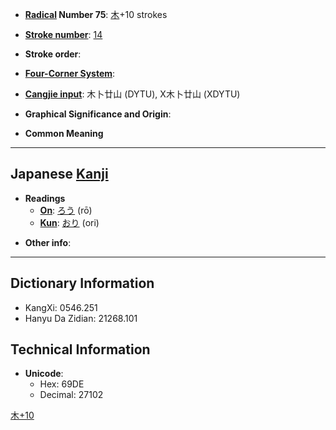 * '''[[Wiktionary:Chinese radical index| Radical]] Number 75''': [[Wiktionary:Chinese radical index 木|木]]+10 strokes

* '''[[Wiktionary:Chinese total strokes index|Stroke number]]''': [[Wiktionary:Chinese total strokes index 14|14]]

* '''Stroke order''': 

* '''[[Wiktionary:Chinese four corner index|Four-Corner System]]''': 

* '''[[Wiktionary:Chinese Cangjie index|Cangjie input]]''': 木卜廿山 (DYTU), X木卜廿山 (XDYTU)

* '''Graphical Significance and Origin''': 

* '''Common Meaning'''

----

== Japanese [[Kanji]] ==

* '''Readings'''
** '''[[On]]''': [[ろう]] (rō)
** '''[[Kun]]''': [[おり]] (ori)

* '''Other info''':  

----

== Dictionary Information ==

* KangXi: 0546.251
* Hanyu Da Zidian: 21268.101

== Technical Information ==

* '''Unicode''':
** Hex: 69DE
** Decimal: 27102

[[Category:Japanese-only CJKV Characters|木+10]]